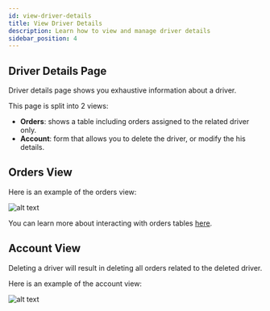 ```yaml
---
id: view-driver-details
title: View Driver Details
description: Learn how to view and manage driver details
sidebar_position: 4
---
```


## Driver Details Page

Driver details page shows you exhaustive information about a driver.

This page is split into 2 views:
- **Orders**: shows a table including orders assigned to the related driver only.
- **Account**: form that allows you to delete the driver, or modify the his details.

## Orders View

Here is an example of the orders view:

![alt text](./media/driver-orders-view.png)

You can learn more about interacting with orders tables [here](https://docs.parceltracer.app/docs/user-guide/user-guide/for-delivery-organisations/orders/listing-orders).

## Account View

<Warning>
Deleting a driver will result in deleting all orders related to the deleted driver.
</Warning>

Here is an example of the account view:

![alt text](./media/driver-account-view.png)

